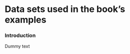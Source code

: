 # Data sets used in the book's examples

```{=latex}
\setcounter{figure}{0}
\renewcommand{\thefigure}{B.\arabic{figure}} 
\setcounter{table}{0}
\renewcommand{\thetable}{B.\arabic{table}}
```
### Introduction

Dummy text

